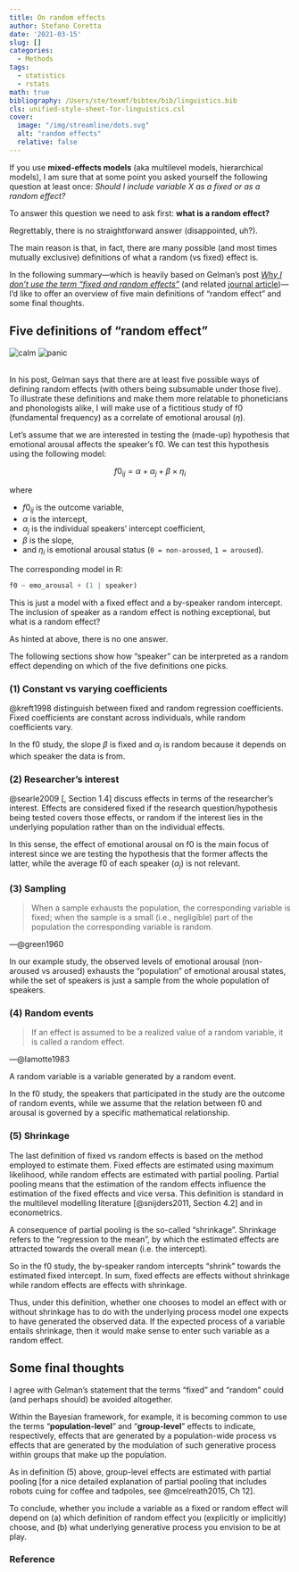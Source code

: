 ```yaml
---
title: On random effects
author: Stefano Coretta
date: '2021-03-15'
slug: []
categories:
  - Methods
tags:
  - statistics
  - rstats
math: true
bibliography: /Users/ste/texmf/bibtex/bib/linguistics.bib
cls: unified-style-sheet-for-linguistics.csl
cover:
  image: "/img/streamline/dots.svg"
  alt: "random effects"
  relative: false
---
```


If you use **mixed-effects models** (aka multilevel models, hierarchical models), I am sure that at some point you asked yourself the following question at least once: *Should I include variable X as a fixed or as a random effect?*

To answer this question we need to ask first: **what is a random effect?**

Regrettably, there is no straightforward answer (disappointed, uh?).

The main reason is that, in fact, there are many possible (and most times mutually exclusive) definitions of what a random (vs fixed) effect is.

In the following summary---which is heavily based on Gelman's post [*Why I don't use the term "fixed and random effects"*](https://statmodeling.stat.columbia.edu/2005/01/25/why_i_dont_use/) (and related [journal article](http://www.stat.columbia.edu/~gelman/research/published/banova7.pdf))---I'd like to offer an overview of five main definitions of "random effect" and some final thoughts.

## Five definitions of "random effect"

```{=html}
<div id="images">
  <img class="streami" border="0" alt="calm" src="/img/streamline/calm.svg"/>
  <img class="streami" border="0" alt="panic" src="/img/streamline/panic.svg"/>
</div>​
```

In his post, Gelman says that there are at least five possible ways of defining random effects (with others being subsumable under those five).
To illustrate these definitions and make them more relatable to phoneticians and phonologists alike, I will make use of a fictitious study of f0 (fundamental frequency) as a correlate of emotional arousal ($\eta$).

Let's assume that we are interested in testing the (made-up) hypothesis that emotional arousal affects the speaker's f0.
We can test this hypothesis using the following model:

$$ f0_{ij} = \alpha + \alpha_j + \beta \times \eta_i $$

where

- $f0_{ij}$ is the outcome variable,
- $\alpha$ is the intercept,
- $\alpha_j$ is the individual speakers' intercept coefficient,
- $\beta$ is the slope,
- and $\eta_i$ is emotional arousal status (`0 = non-aroused`, `1 = aroused`).

The corresponding model in R:

```r
f0 ~ emo_arousal + (1 | speaker)
```

This is just a model with a fixed effect and a by-speaker random intercept.
The inclusion of speaker as a random effect is nothing exceptional, but what is a random effect?

As hinted at above, there is no one answer.

The following sections show how "speaker" can be interpreted as a random effect depending on which of the five definitions one picks.

### (1) Constant vs varying coefficients

@kreft1998 distinguish between fixed and random regression coefficients.
Fixed coefficients are constant across individuals, while random coefficients vary.

In the f0 study, the slope $\beta$ is fixed and $\alpha_j$ is random because it depends on which speaker the data is from.

### (2) Researcher's interest

@searle2009 [, Section 1.4] discuss effects in terms of the researcher's interest.
Effects are considered fixed if the research question/hypothesis being tested covers those effects, or random if the interest lies in the underlying population rather than on the individual effects.

In this sense, the effect of emotional arousal on f0 is the main focus of interest since we are testing the hypothesis that the former affects the latter, while the average f0 of each speaker ($\alpha_j$) is not relevant.

### (3) Sampling

> When a sample exhausts the population, the corresponding variable is fixed; when the sample is a small (i.e., negligible) part of the population the corresponding variable is random.

---@green1960

In our example study, the observed levels of emotional arousal (non-aroused vs aroused) exhausts the "population" of emotional arousal states, while the set of speakers is just a sample from the whole population of speakers.

### (4) Random events

> If an effect is assumed to be a realized value of a random variable, it is called a random effect.

---@lamotte1983

A random variable is a variable generated by a random event.

In the f0 study, the speakers that participated in the study are the outcome of random events, while we assume that the relation between f0 and arousal is governed by a specific mathematical relationship.

### (5) Shrinkage

The last definition of fixed vs random effects is based on the method employed to estimate them.
Fixed effects are estimated using maximum likelihood, while random effects are estimated with partial pooling.
Partial pooling means that the estimation of the random effects influence the estimation of the fixed effects and vice versa.
This definition is standard in the multilevel modelling literature [@snijders2011, Section 4.2] and in econometrics.

A consequence of partial pooling is the so-called "shrinkage".
Shrinkage refers to the "regression to the mean", by which the estimated effects are attracted towards the overall mean (i.e. the intercept).

So in the f0 study, the by-speaker random intercepts "shrink" towards the estimated fixed intercept.
In sum, fixed effects are effects without shrinkage while random effects are effects with shrinkage.

Thus, under this definition, whether one chooses to model an effect with or without shrinkage has to do with the underlying process model one expects to have generated the observed data.
If the expected process of a variable entails shrinkage, then it would make sense to enter such variable as a random effect.

## Some final thoughts

I agree with Gelman's statement that the terms "fixed" and "random" could (and perhaps should) be avoided altogether.

Within the Bayesian framework, for example, it is becoming common to use the terms "**population-level**" and "**group-level**" effects to indicate, respectively, effects that are generated by a population-wide process vs effects that are generated by the modulation of such generative process within groups that make up the population.

As in definition (5) above, group-level effects are estimated with partial pooling [for a nice detailed explanation of partial pooling that includes robots cuing for coffee and tadpoles, see @mcelreath2015, Ch 12].

To conclude, whether you include a variable as a fixed or random effect will depend on (a) which definition of random effect you (explicitly or implicitly) choose, and (b) what underlying generative process you envision to be at play.

### Reference
